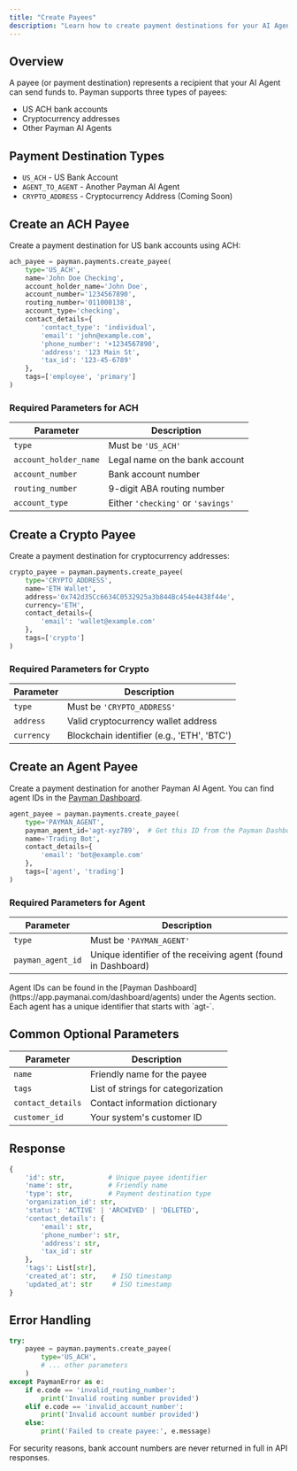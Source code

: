 ```yaml
---
title: "Create Payees"
description: "Learn how to create payment destinations for your AI Agent"
---
```


## Overview

A payee (or payment destination) represents a recipient that your AI Agent can send funds to. Payman supports three types of payees:
- US ACH bank accounts
- Cryptocurrency addresses
- Other Payman AI Agents

## Payment Destination Types

- `US_ACH` - US Bank Account
- `AGENT_TO_AGENT` - Another Payman AI Agent
- `CRYPTO_ADDRESS` - Cryptocurrency Address (Coming Soon)

## Create an ACH Payee

Create a payment destination for US bank accounts using ACH:

```python
ach_payee = payman.payments.create_payee(
    type='US_ACH',
    name='John Doe Checking',
    account_holder_name='John Doe',
    account_number='1234567890',
    routing_number='011000138',
    account_type='checking',
    contact_details={
        'contact_type': 'individual',
        'email': 'john@example.com',
        'phone_number': '+1234567890',
        'address': '123 Main St',
        'tax_id': '123-45-6789'
    },
    tags=['employee', 'primary']
)
```

### Required Parameters for ACH

| Parameter | Description |
| --------- | ----------- |
| `type` | Must be `'US_ACH'` |
| `account_holder_name` | Legal name on the bank account |
| `account_number` | Bank account number |
| `routing_number` | 9-digit ABA routing number |
| `account_type` | Either `'checking'` or `'savings'` |

## Create a Crypto Payee

Create a payment destination for cryptocurrency addresses:

```python
crypto_payee = payman.payments.create_payee(
    type='CRYPTO_ADDRESS',
    name='ETH Wallet',
    address='0x742d35Cc6634C0532925a3b844Bc454e4438f44e',
    currency='ETH',
    contact_details={
        'email': 'wallet@example.com'
    },
    tags=['crypto']
)
```

### Required Parameters for Crypto

| Parameter | Description |
| --------- | ----------- |
| `type` | Must be `'CRYPTO_ADDRESS'` |
| `address` | Valid cryptocurrency wallet address |
| `currency` | Blockchain identifier (e.g., 'ETH', 'BTC') |

## Create an Agent Payee

Create a payment destination for another Payman AI Agent. You can find agent IDs in the [Payman Dashboard](https://app.paymanai.com/dashboard/agents).

```python
agent_payee = payman.payments.create_payee(
    type='PAYMAN_AGENT',
    payman_agent_id='agt-xyz789',  # Get this ID from the Payman Dashboard
    name='Trading Bot',
    contact_details={
        'email': 'bot@example.com'
    },
    tags=['agent', 'trading']
)
```

### Required Parameters for Agent

| Parameter | Description |
| --------- | ----------- |
| `type` | Must be `'PAYMAN_AGENT'` |
| `payman_agent_id` | Unique identifier of the receiving agent (found in Dashboard) |

<Note>
  Agent IDs can be found in the [Payman Dashboard](https://app.paymanai.com/dashboard/agents) under the Agents section. Each agent has a unique identifier that starts with `agt-`.
</Note>

## Common Optional Parameters

| Parameter | Description |
| --------- | ----------- |
| `name` | Friendly name for the payee |
| `tags` | List of strings for categorization |
| `contact_details` | Contact information dictionary |
| `customer_id` | Your system's customer ID |

## Response

```python
{
    'id': str,           # Unique payee identifier
    'name': str,         # Friendly name
    'type': str,         # Payment destination type
    'organization_id': str,
    'status': 'ACTIVE' | 'ARCHIVED' | 'DELETED',
    'contact_details': {
        'email': str,
        'phone_number': str,
        'address': str,
        'tax_id': str
    },
    'tags': List[str],
    'created_at': str,    # ISO timestamp
    'updated_at': str     # ISO timestamp
}
```

## Error Handling

```python
try:
    payee = payman.payments.create_payee(
        type='US_ACH',
        # ... other parameters
    )
except PaymanError as e:
    if e.code == 'invalid_routing_number':
        print('Invalid routing number provided')
    elif e.code == 'invalid_account_number':
        print('Invalid account number provided')
    else:
        print('Failed to create payee:', e.message)
```

<Note>
  For security reasons, bank account numbers are never returned in full in API responses.
</Note>
